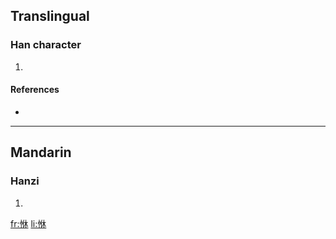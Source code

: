 ==Translingual==

===Han character===
{{Han char|rn=61|rad=心|as=06|sn=9|four=9409<sub>0</sub>|canj=心人木 (POD)}}

# {{defn|Han|sort=心06}}

====References====
* {{Han ref|kx=0384.220|dkj=10564|dj=0715.050|hdz=42296.060|uh=6058|ud=24664|bh=CECF|bd=52943}}

----

==Mandarin==

===Hanzi===
{{cmn-hanzi|pin=[[qiū]] ([[qiu1]])|wg=ch'iu<sup>1</sup>}}

# {{defn|Mandarin}}

[[fr:恘]]
[[li:恘]]